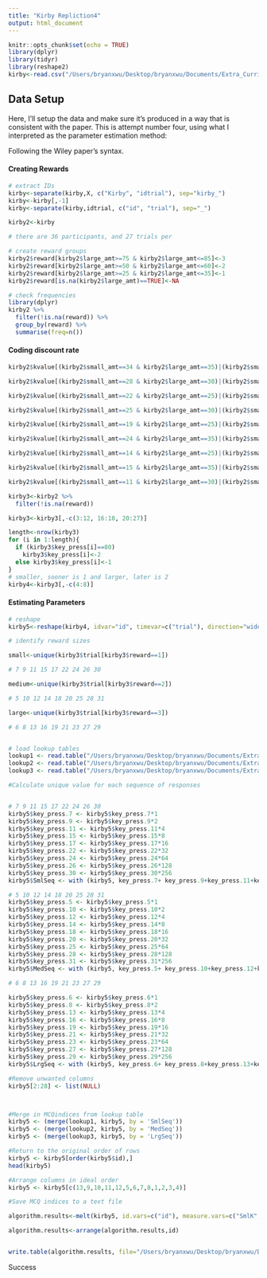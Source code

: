 ```yaml
---
title: "Kirby Repliction4"
output: html_document
---
```


```r
knitr::opts_chunk$set(echo = TRUE)
library(dplyr)
library(tidyr)
library(reshape2)
kirby<-read.csv("/Users/bryanxwu/Desktop/bryanxwu/Documents/Extra_Curricular/Research/Poldrack Lab/Practice/R-Practice-/Kirby/kirby.csv")
```


## Data Setup

Here, I'll setup the data and make sure it's produced in a way that is consistent with the paper. This is attempt number four, using what I interpreted as the parameter estimation method:

Following the Wiley paper's syntax. 

#### Creating Rewards
```r


# extract IDs 
kirby<-separate(kirby,X, c("Kirby", "idtrial"), sep="kirby_")
kirby<-kirby[,-1]
kirby<-separate(kirby,idtrial, c("id", "trial"), sep="_")

kirby2<-kirby

# there are 36 participants, and 27 trials per 

# create reward groups
kirby2$reward[kirby2$large_amt>=75 & kirby2$large_amt<=85]<-3
kirby2$reward[kirby2$large_amt>=50 & kirby2$large_amt<=60]<-2
kirby2$reward[kirby2$large_amt>=25 & kirby2$large_amt<=35]<-1
kirby2$reward[is.na(kirby2$large_amt)==TRUE]<-NA

# check frequencies 
library(dplyr)
kirby2 %>%
  filter(!is.na(reward)) %>%
  group_by(reward) %>%
  summarise(freq=n())
```

#### Coding discount rate 
```r
kirby2$kvalue[(kirby2$small_amt==34 & kirby2$large_amt==35)|(kirby2$small_amt==54 & kirby2$large_amt==55)|(kirby2$small_amt==78&kirby2$large_amt==80)]<-0.00016

kirby2$kvalue[(kirby2$small_amt==28 & kirby2$large_amt==30)|(kirby2$small_amt==47 & kirby2$large_amt==50)|(kirby2$small_amt==80 & kirby2$large_amt==85)]<-0.00040

kirby2$kvalue[(kirby2$small_amt==22 & kirby2$large_amt==25)|(kirby2$small_amt==54 & kirby2$large_amt==60)|(kirby2$small_amt==67 &kirby2$large_amt==75)]<-0.0010

kirby2$kvalue[(kirby2$small_amt==25 & kirby2$large_amt==30)|(kirby2$small_amt==49 & kirby2$large_amt==60)|(kirby2$small_amt==69&kirby2$large_amt==85)]<-0.0025

kirby2$kvalue[(kirby2$small_amt==19 & kirby2$large_amt==25)|(kirby2$small_amt==40& kirby2$large_amt==55)|(kirby2$small_amt==55&kirby2$large_amt==75)]<-0.0060

kirby2$kvalue[(kirby2$small_amt==24 & kirby2$large_amt==35)|(kirby2$small_amt==34 & kirby2$large_amt==50)|(kirby2$small_amt==54&kirby2$large_amt==80)]<-0.016

kirby2$kvalue[(kirby2$small_amt==14 & kirby2$large_amt==25)|(kirby2$small_amt==27 & kirby2$large_amt==50)|(kirby2$small_amt==41&kirby2$large_amt==75)]<-0.041

kirby2$kvalue[(kirby2$small_amt==15 & kirby2$large_amt==35)|(kirby2$small_amt==25 & kirby2$large_amt==60)|(kirby2$small_amt==33&kirby2$large_amt==80)]<-0.10

kirby2$kvalue[(kirby2$small_amt==11 & kirby2$large_amt==30)|(kirby2$small_amt==20 & kirby2$large_amt==55)|(kirby2$small_amt==31&kirby2$large_amt==85)]<-0.25

kirby3<-kirby2 %>%
  filter(!is.na(reward)) 

kirby3<-kirby3[,-c(3:12, 16:18, 20:27)]

length<-nrow(kirby3)
for (i in 1:length){
  if (kirby3$key_press[i]==80)
    kirby3$key_press[i]<-2
  else kirby3$key_press[i]<-1
}
# smaller, sooner is 1 and larger, later is 2
kirby4<-kirby3[,-c(4:8)]
```

#### Estimating Parameters 
``` r

# reshape
kirby5<-reshape(kirby4, idvar="id", timevar=c("trial"), direction="wide")

# identify reward sizes 

small<-unique(kirby3$trial[kirby3$reward==1])

# 7 9 11 15 17 22 24 26 30

medium<-unique(kirby3$trial[kirby3$reward==2])

# 5 10 12 14 18 20 25 28 31

large<-unique(kirby3$trial[kirby3$reward==3])

# 6 8 13 16 19 21 23 27 29 


# load lookup tables
lookup1 <- read.table("/Users/bryanxwu/Desktop/bryanxwu/Documents/Extra_Curricular/Research/Poldrack Lab/Practice/R-Practice-/Kirby/MCQ_Syntax/lookup1MCQ.txt", header = TRUE)
lookup2 <- read.table("/Users/bryanxwu/Desktop/bryanxwu/Documents/Extra_Curricular/Research/Poldrack Lab/Practice/R-Practice-/Kirby/MCQ_Syntax/lookup2MCQ.txt", header = TRUE)
lookup3 <- read.table("/Users/bryanxwu/Desktop/bryanxwu/Documents/Extra_Curricular/Research/Poldrack Lab/Practice/R-Practice-/Kirby/MCQ_Syntax/lookup3MCQ.txt", header = TRUE)

#Calculate unique value for each sequence of responses


# 7 9 11 15 17 22 24 26 30
kirby5$key_press.7 <- kirby5$key_press.7*1
kirby5$key_press.9 <- kirby5$key_press.9*2
kirby5$key_press.11 <- kirby5$key_press.11*4
kirby5$key_press.15 <- kirby5$key_press.15*8
kirby5$key_press.17 <- kirby5$key_press.17*16
kirby5$key_press.22 <- kirby5$key_press.22*32
kirby5$key_press.24 <- kirby5$key_press.24*64
kirby5$key_press.26 <- kirby5$key_press.26*128
kirby5$key_press.30 <- kirby5$key_press.30*256
kirby5$SmlSeq <- with (kirby5, key_press.7+ key_press.9+key_press.11+key_press.15+key_press.17+ key_press.22+key_press.24+key_press.26+key_press.30-510)

# 5 10 12 14 18 20 25 28 31
kirby5$key_press.5 <- kirby5$key_press.5*1
kirby5$key_press.10 <- kirby5$key_press.10*2
kirby5$key_press.12 <- kirby5$key_press.12*4
kirby5$key_press.14 <- kirby5$key_press.14*8
kirby5$key_press.18 <- kirby5$key_press.18*16
kirby5$key_press.20 <- kirby5$key_press.20*32
kirby5$key_press.25 <- kirby5$key_press.25*64
kirby5$key_press.28 <- kirby5$key_press.28*128
kirby5$key_press.31 <- kirby5$key_press.31*256
kirby5$MedSeq <- with (kirby5, key_press.5+ key_press.10+key_press.12+key_press.14+key_press.18+ key_press.20+key_press.25+key_press.28+key_press.31-510)

# 6 8 13 16 19 21 23 27 29 

kirby5$key_press.6 <- kirby5$key_press.6*1
kirby5$key_press.8 <- kirby5$key_press.8*2
kirby5$key_press.13 <- kirby5$key_press.13*4
kirby5$key_press.16 <- kirby5$key_press.16*8
kirby5$key_press.19 <- kirby5$key_press.19*16
kirby5$key_press.21 <- kirby5$key_press.21*32
kirby5$key_press.23 <- kirby5$key_press.23*64
kirby5$key_press.27 <- kirby5$key_press.27*128
kirby5$key_press.29 <- kirby5$key_press.29*256
kirby5$LrgSeq <- with (kirby5, key_press.6+ key_press.8+key_press.13+key_press.16+key_press.19+ key_press.21+key_press.23+key_press.27+key_press.29-510)

#Remove unwanted columns
kirby5[2:28] <- list(NULL)



#Merge in MCQindices from lookup table
kirby5 <- (merge(lookup1, kirby5, by = 'SmlSeq'))
kirby5 <- (merge(lookup2, kirby5, by = 'MedSeq'))
kirby5 <- (merge(lookup3, kirby5, by = 'LrgSeq'))

#Return to the original order of rows
kirby5 <- kirby5[order(kirby5$id),]
head(kirby5)

#Arrange columns in ideal order
kirby5 <- kirby5[c(13,9,10,11,12,5,6,7,8,1,2,3,4)]

#Save MCQ indices to a text file

algorithm.results<-melt(kirby5, id.vars=c("id"), measure.vars=c("SmlK", "MedK", "LrgK"), variable.name="reward", value.name="parameter.algorithm")

algorithm.results<-arrange(algorithm.results,id)


write.table(algorithm.results, file="/Users/bryanxwu/Desktop/bryanxwu/Documents/Extra_Curricular/Research/Poldrack Lab/Practice/R-Practice-/Kirby/MCQ_Syntax/MCQindices.txt", row.names=FALSE)
```
Success